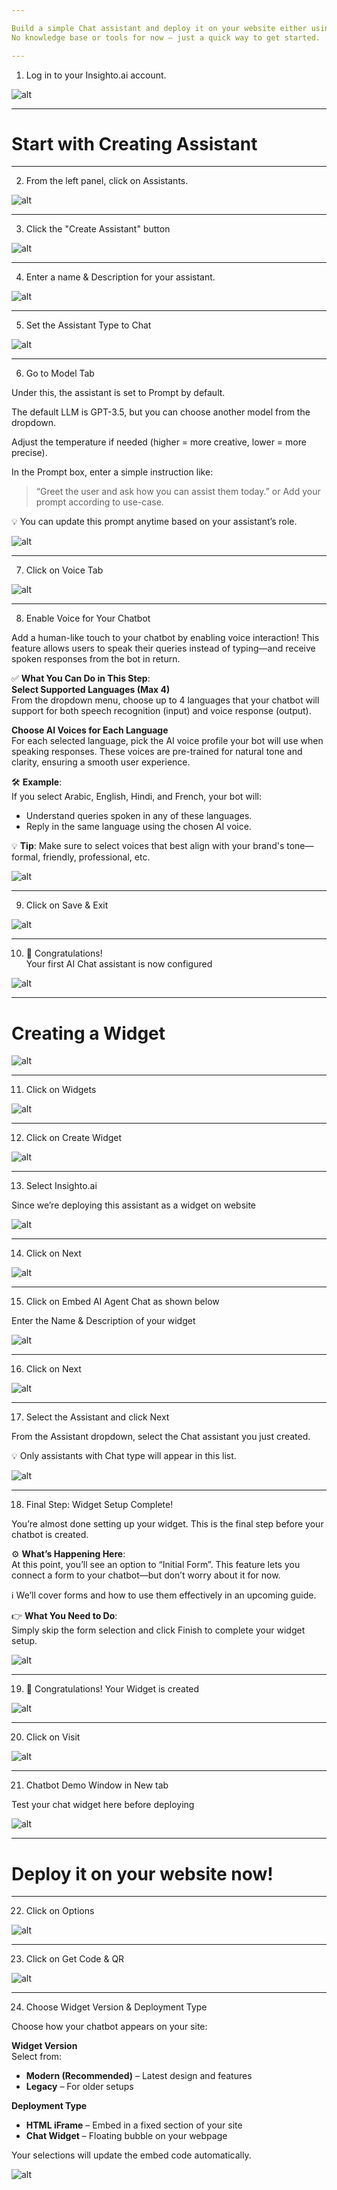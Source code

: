 ```yaml
---

Build a simple Chat assistant and deploy it on your website either using HTML iframe or Chat type Widget.  
No knowledge base or tools for now — just a quick way to get started.

---
```


1. Log in to your Insighto.ai account.

![alt](images/chat/Chat1.png)

---

# Start with Creating Assistant

---

2.  From the left panel, click on Assistants.

![alt](images/chat/Chat2.png)

---

3.  Click the "Create Assistant" button

![alt](images/chat/Chat3.png)

---

4.  Enter a name & Description for your assistant.

![alt](images/chat/Chat4.png)

---

5.  Set the Assistant Type to Chat

![alt](images/chat/Chat5.png)

---

6.  Go to Model Tab

Under this, the assistant is set to Prompt by default.

The default LLM is GPT-3.5, but you can choose another model from the dropdown.

Adjust the temperature if needed (higher = more creative, lower = more precise).

In the Prompt box, enter a simple instruction like:

> “Greet the user and ask how you can assist them today.” or Add your prompt according to use-case.

💡 You can update this prompt anytime based on your assistant’s role.

![alt](images/chat/Chat6.png)

---

7.  Click on Voice Tab

![alt](images/chat/Chat7.png)

---

8.  Enable Voice for Your Chatbot

Add a human-like touch to your chatbot by enabling voice interaction! This feature allows users to speak their queries instead of typing—and receive spoken responses from the bot in return.

✅ **What You Can Do in This Step**:  
**Select Supported Languages (Max 4)**  
From the dropdown menu, choose up to 4 languages that your chatbot will support for both speech recognition (input) and voice response (output).

**Choose AI Voices for Each Language**  
For each selected language, pick the AI voice profile your bot will use when speaking responses. These voices are pre-trained for natural tone and clarity, ensuring a smooth user experience.

🛠 **Example**:  
If you select Arabic, English, Hindi, and French, your bot will:
- Understand queries spoken in any of these languages.
- Reply in the same language using the chosen AI voice.

💡 **Tip**: Make sure to select voices that best align with your brand's tone—formal, friendly, professional, etc.

![alt](images/chat/Chat8.png)

---

9.  Click on Save & Exit

![alt](images/chat/Chat9.png)

---

10.  🎉 Congratulations!  
Your first AI Chat assistant is now configured

![alt](images/chat/Chat10.png)

---

# Creating a Widget

![alt](images/chat/Chat12.png)

---

11.  Click on Widgets

![alt](images/chat/Chat11.png)

---

12.  Click on Create Widget

![alt](images/chat/Chat12.png)

---

13. Select Insighto.ai

Since we’re deploying this assistant as a widget on website

![alt](images/chat/Chat13.png)

---

14.  Click on Next

![alt](images/chat/Chat14.png)

---

15.  Click on Embed AI Agent Chat as shown below

Enter the Name & Description of your widget

![alt](images/chat/Chat15.png)

---

16.  Click on Next

![alt](images/chat/Chat16.png)

---

17.  Select the Assistant and click Next

From the Assistant dropdown, select the Chat assistant you just created.

💡 Only assistants with Chat type will appear in this list.

![alt](images/chat/Chat17.png)

---

18.  Final Step: Widget Setup Complete!

You’re almost done setting up your widget. This is the final step before your chatbot is created.

⚙ **What’s Happening Here**:  
At this point, you’ll see an option to “Initial Form”. This feature lets you connect a form to your chatbot—but don’t worry about it for now.

ℹ We’ll cover forms and how to use them effectively in an upcoming guide.

👉 **What You Need to Do**:  
Simply skip the form selection and click Finish to complete your widget setup.

![alt](images/chat/Chat18.png)

---

19.  🎉 Congratulations! Your Widget is created

![alt](images/chat/Chat19.png)

---

20.  Click on Visit

![alt](images/chat/Chat20.png)

---

21.  Chatbot Demo Window in New tab

Test your chat widget here before deploying

![alt](images/chat/Chat21.png)

---

# Deploy it on your website now!

---

22.  Click on Options

![alt](images/chat/Chat22.png)

---

23.  Click on Get Code & QR

![alt](images/chat/Chat23.png)

---

24.  Choose Widget Version & Deployment Type

Choose how your chatbot appears on your site:

**Widget Version**  
Select from:
- **Modern (Recommended)** – Latest design and features  
- **Legacy** – For older setups  

**Deployment Type**  
- **HTML iFrame** – Embed in a fixed section of your site  
- **Chat Widget** – Floating bubble on your webpage  

Your selections will update the embed code automatically.

![alt](images/chat/Chat24.png)
